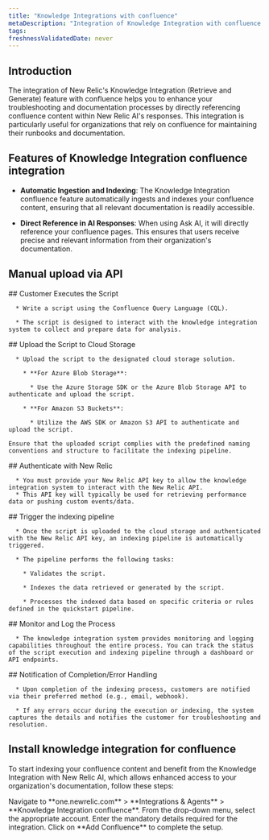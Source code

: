 ```yaml
---
title: "Knowledge Integrations with confluence"
metaDescription: "Integration of Knowledge Integration with confluence is a GenAI assistant for observability that will help you understand and improve your system by integrating Knowledge integration with your confluence"
tags:
freshnessValidatedDate: never
---
```


## Introduction

The integration of New Relic's Knowledge Integration (Retrieve and Generate) feature with confluence helps you to enhance your troubleshooting and documentation processes by directly referencing confluence content within New Relic AI's responses. This integration is particularly useful for organizations that rely on confluence for maintaining their runbooks and documentation.

## Features of Knowledge Integration confluence integration

* **Automatic Ingestion and Indexing**: The Knowledge Integration confluence feature automatically ingests and indexes your confluence content, ensuring that all relevant documentation is readily accessible.
  
* **Direct Reference in AI Responses**: When using Ask AI, it will directly reference your confluence pages. This ensures that users receive precise and relevant information from their organization's documentation.

## Manual upload via API

<Steps>

  <Step>
    ## Customer Executes the Script

      * Write a script using the Confluence Query Language (CQL).

      * The script is designed to interact with the knowledge integration system to collect and prepare data for analysis.
  </Step>

  <Step>
    ## Upload the Script to Cloud Storage

      * Upload the script to the designated cloud storage solution.

        * **For Azure Blob Storage**:

          * Use the Azure Storage SDK or the Azure Blob Storage API to authenticate and upload the script.

        * **For Amazon S3 Buckets**:

          * Utilize the AWS SDK or Amazon S3 API to authenticate and upload the script.
        
    Ensure that the uploaded script complies with the predefined naming conventions and structure to facilitate the indexing pipeline.
  </Step>

  <Step>
    ## Authenticate with New Relic

      * You must provide your New Relic API key to allow the knowledge integration system to interact with the New Relic API.
      * This API key will typically be used for retrieving performance data or pushing custom events/data.
  </Step>

  <Step>
    ## Trigger the indexing pipeline

      * Once the script is uploaded to the cloud storage and authenticated with the New Relic API key, an indexing pipeline is automatically triggered.
      
      * The pipeline performs the following tasks:

        * Validates the script.

        * Indexes the data retrieved or generated by the script.
        
        * Processes the indexed data based on specific criteria or rules defined in the quickstart pipeline.

  </Step>

  <Step>
    ## Monitor and Log the Process
    
      * The knowledge integration system provides monitoring and logging capabilities throughout the entire process. You can track the status of the script execution and indexing pipeline through a dashboard or API endpoints.
  </Step>

  <Step>
    ## Notification of Completion/Error Handling

      * Upon completion of the indexing process, customers are notified via their preferred method (e.g., email, webhook).

      * If any errors occur during the execution or indexing, the system captures the details and notifies the customer for troubleshooting and resolution.
  </Step>

</Steps>

## Install knowledge integration for confluence

To start indexing your confluence content and benefit from the Knowledge Integration with New Relic AI, which allows enhanced access to your organization's documentation, follow these steps:

<Steps>

  <Step>
      Navigate to **one.newrelic.com** > **Integrations & Agents** > **Knowledge Integration confluence**.
  </Step>

  <Step>
      From the drop-down menu, select the appropriate account.
  </Step>

  <Step>
      Enter the mandatory details required for the integration.
  </Step>

  <Step>
      Click on **Add Confluence** to complete the setup.
  </Step>

</Steps>